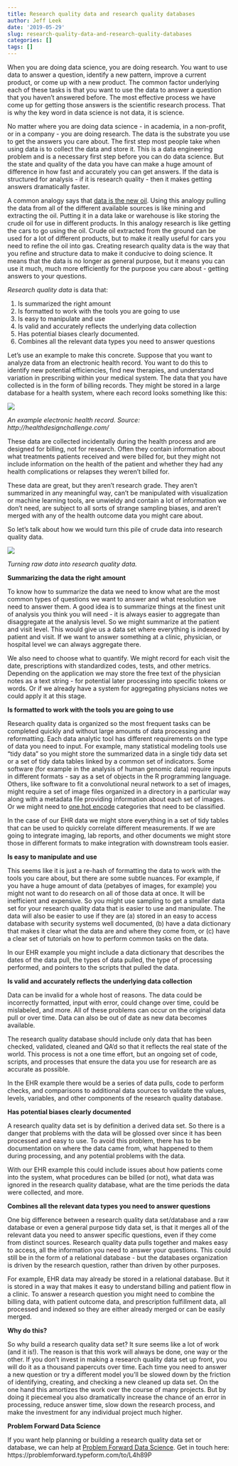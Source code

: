 ```yaml
---
title: Research quality data and research quality databases
author: Jeff Leek
date: '2019-05-29'
slug: research-quality-data-and-research-quality-databases
categories: []
tags: []
---
```


When you are doing data science, you are doing research. You want to use data to answer a question, identify a new pattern, improve a current product, or come up with a new product. The common factor underlying each of these tasks is that you want to use the data to answer a question that you haven’t answered before. The most effective process we have come up for getting those answers is the scientific research process. That is why the key word in data science is not data, it is science. 

No matter where you are doing data science - in academia, in a non-profit, or in a company - you are doing research. The data is the substrate you use to get the answers you care about. The first step most people take when using data is to collect the data and store it. This is a data engineering problem and is a necessary first step before you can do data science. But the state and quality of the data you have can make a huge amount of difference in how fast and accurately you can get answers. If the data is structured for analysis - if it is research quality  - then it makes getting answers dramatically faster. 

A common analogy says that [data is the new oil](https://www.economist.com/leaders/2017/05/06/the-worlds-most-valuable-resource-is-no-longer-oil-but-data). Using this analogy pulling the data from all of the different available sources is like mining and extracting the oil. Putting it in a data lake or warehouse is like storing the crude oil for use in different products. In this analogy research is like getting the cars to go using the oil. Crude oil extracted from the ground can be used for a lot of different products, but to make it really useful for cars you need to refine the oil into gas. Creating research quality data is the way that you refine and structure data to make it conducive to doing science. It means that the data is no longer as general purpose, but it means you can use it much, much more efficiently for the purpose you care about - getting answers to your questions. 

_Research quality data_ is data that: 

1. Is summarized the right amount
2. Is formatted to work with the tools you are going to use
3. Is easy to manipulate and use 
4. Is valid and accurately reflects the underlying data collection
5. Has potential biases clearly documented. 
6. Combines all the relevant data types you need to answer questions

Let’s use an example to make this concrete. Suppose that you want to analyze data from an electronic health record. You want to do this to identify new potential efficiencies, find new therapies, and understand variation in prescribing within your medical system. The data that you have collected is in the form of billing records. They might be stored in a large database for a health system, where each record looks something like this: 

![](http://healthdesignchallenge.com/images/status-quo.png)

_An example electronic health record. Source: http://healthdesignchallenge.com/_

These data are collected incidentally during the health process and are designed for billing, not for research. Often they contain information about what treatments patients received and were billed for, but they might not include information on the health of the patient and whether they had any health complications or relapses they weren’t billed for. 

These data are great, but they aren’t research grade. They aren’t summarized in any meaningful way, can’t be manipulated with visualization or machine learning tools, are unwieldy and contain a lot of information we don’t need, are subject to all sorts of strange sampling biases, and aren’t merged with any of the health outcome data you might care about. 

So let’s talk about how we would turn this pile of crude data into research quality data. 

![](https://user-images.githubusercontent.com/1571674/58572594-f77d2080-8209-11e9-87a2-0621a13eeb03.png)

_Turning raw data into research quality data._

__Summarizing the data the right amount__

To know how to summarize the data we need to know what are the most common types of questions we want to answer and what resolution we need to answer them. A good idea is to summarize things at the finest unit of analysis you think you will need - it is always easier to aggregate than disaggregate at the analysis level. So we might summarize at the patient and visit level. This would give us a data set where everything is indexed by patient and visit. If we want to answer something at a clinic, physician, or hospital level we can always aggregate there. 

We also need to choose what to quantify. We might record for each visit the date, prescriptions with standardized codes, tests, and other metrics. Depending on the application we may store the free text of the physician notes as a text string - for potential later processing into specific tokens or words. Or if we already have a system for aggregating physicians notes we could apply it at this stage. 

__Is formatted to work with the tools you are going to use__

Research quality data is organized so the most frequent tasks can be completed quickly and without large amounts of data processing and reformatting. Each data analytic tool has different requirements on the type of data you need to input. For example, many statistical modeling tools use “tidy data” so you might store the summarized data in a single tidy data set or a set of tidy data tables linked by a common set of indicators. Some software (for example in the analysis of human genomic data) require inputs in different formats - say as a set of objects in the R programming language. Others, like software to fit a convolutional neural network to a set of images, might require a set of image files organized in a directory in a particular way along with a metadata file providing information about each set of images. Or we might need to [one hot encode](https://machinelearningmastery.com/why-one-hot-encode-data-in-machine-learning/) categories that need to be classified. 


In the case of our EHR data we might store everything in a set of tidy tables that can be used to quickly correlate different measurements. If we are going to integrate imaging, lab reports, and other documents we might store those in different formats to make integration with downstream tools easier. 


__Is easy to manipulate and use__

This seems like it is just a re-hash of formatting the data to work with the tools you care about, but there are some subtle nuances. For example, if you have a huge amount of data (petabyes of images, for example) you might not want to do research on all of those data at once. It will be inefficient and expensive. So you might use sampling to get a smaller data set for your research quality data that is easier to use and manipulate. The data will also be easier to use if they are (a) stored in an easy to access database with security systems well documented, (b) have a data dictionary that makes it clear what the data are and where they come from, or (c) have a clear set of tutorials on how to perform common tasks on the data. 

In our EHR example you might include a data dictionary that describes the dates of the data pull, the types of data pulled, the type of processing performed, and pointers to the scripts that pulled the data. 

__Is valid and accurately reflects the underlying data collection__

Data can be invalid for a whole host of reasons. The data could be incorrectly formatted, input with error, could change over time, could be mislabeled, and more. All of these problems can occur on the original data pull or over time. Data can also be out of date as new data becomes available. 

The research quality database should include only data that has been checked, validated, cleaned and QA’d so that it reflects the real state of the world. This process is not a one time effort, but an ongoing set of code, scripts, and processes that ensure the data you use for research are as accurate as possible. 

In the EHR example there would be a series of data pulls, code to perform checks, and comparisons to additional data sources to validate the values, levels, variables, and other components of the research quality database. 



__Has potential biases clearly documented__

A research quality data set is by definition a derived data set. So there is a danger that problems with the data will be glossed over since it has been processed and easy to use. To avoid this problem, there has to be documentation on where the data came from, what happened to them during processing, and any potential problems with the data. 

With our EHR example this could include issues about how patients come into the system, what procedures can be billed (or not), what data was ignored in the research quality database, what are the time periods the data were collected, and more. 

__Combines all the relevant data types you need to answer questions__

One big difference between a research quality data set/database and a raw database or even a general purpose tidy data set, is that it merges all of the relevant data you need to answer specific questions, even if they come from distinct sources. Research quality data pulls together and makes easy to access, all the information you need to answer your questions. This could still be in the form of a relational database - but the databases organization is driven by the research question, rather than driven by other purposes. 

For example, EHR data may already be stored in a relational database. But it is stored in a way that makes it easy to understand billing and patient flow in a clinic. To answer a research question you might need to combine the billing data, with patient outcome data, and prescription fulfillment data, all processed and indexed so they are either already merged or can be easily merged. 


__Why do this?__

So why build a research quality data set? It sure seems like a lot of work (and it is!). The reason is that this work will always be done, one way or the other. If you don't invest in making a research quality data set up front, you will do it as a thousand papercuts over time. Each time you need to answer a new question or try a different model you'll be slowed down by the friction of identifying, creating, and checking a new cleaned up data set. On the one hand this amortizes the work over the course of many projects. But by doing it piecemeal you also dramatically increase the chance of an error in processing, reduce answer time, slow down the research process, and make the investment for any individual project much higher. 


__Problem Forward Data Science__

If you want help planning or building a research quality data set or database, we can help at [Problem Forward Data Science](https://simplystatistics.org/2019/05/20/i-co-founded-a-company-meet-problem-forward-data-science/). Get in touch here: https://problemforward.typeform.com/to/L4h89P


